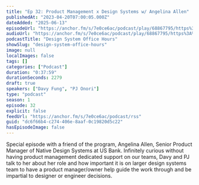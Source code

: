```yaml
---
title: "Ep 32: Product Management x Design Systems w/ Angelina Allen"
publishedAt: "2023-04-20T07:00:05.000Z"
dateAdded: "2025-06-13"
episodeUrl: "https://anchor.fm/s/7e0ce6ac/podcast/play/68867795/https%3A%2F%2Fd3ctxlq1ktw2nl.cloudfront.net%2Fstaging%2F2023-3-18%2F324717220-44100-2-88a6febcbf099.m4a"
audioUrl: "https://anchor.fm/s/7e0ce6ac/podcast/play/68867795/https%3A%2F%2Fd3ctxlq1ktw2nl.cloudfront.net%2Fstaging%2F2023-3-18%2F324717220-44100-2-88a6febcbf099.m4a"
podcastTitle: "Design System Office Hours"
showSlug: "design-system-office-hours"
image: null
localImages: false
tags: []
categories: ["Podcast"]
duration: "0:37:59"
durationSeconds: 2279
draft: true
speakers: ["Davy Fung", "PJ Onori"]
type: "podcast"
season: 1
episode: 32
explicit: false
feedUrl: "https://anchor.fm/s/7e0ce6ac/podcast/rss"
guid: "dc6f66b4-c274-406e-8aaf-0c19820d5c22"
hasEpisodeImage: false
---
```

Special episode with a friend of the program, Angelina Allen, Senior Product Manager of Native Design Systems at US Bank. Infinitely curious without having product management dedicated support on our teams, Davy and PJ talk to her about her role and how important it is on larger design systems team to have a product manager/owner help guide the work through and be impartial to designer or engineer decisions.
